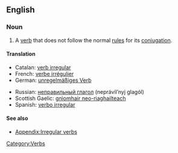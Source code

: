 ==English==

===Noun===
{{wikipedia}}
{{en-noun|sg=[[irregular]] [[verb]]}}
# A [[verb]] that does not follow the normal [[rule]]s for its [[conjugation]].

====Translation====
{{trans-top|irregular verb}} {{m}}
*Catalan: [[verb irregular]] {{m}}
*French: [[verbe irrégulier]] {{m}}
*German: [[unregelmäßiges Verb]] {{n}}
{{trans-mid}}
*Russian: [[неправильный глагол]] (neprávil’nyj glagól) {{m}}
*Scottish Gaelic: [[gnìomhair neo-riaghailteach]]
*Spanish: [[verbo irregular]] {{m}}
{{trans-bottom}}

====See also==== 
*[[Appendix:Irregular verbs]]

[[Category:Verbs]]